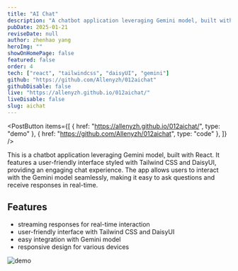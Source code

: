 ```yaml
---
title: "AI Chat"
description: "A chatbot application leveraging Gemini model, built with React."
pubDate: 2025-01-21
reviseDate: null
author: zhenhao yang
heroImg: ""
showOnHomePage: false
featured: false
order: 4
tech: ["react", "tailwindcss", "daisyUI", "gemini"]
github: "https://github.com/Allenyzh/012aichat"
githubDisable: false
live: "https://allenyzh.github.io/012aichat/"
liveDisable: false
slug: aichat
---
```



<PostButton
  items={[
    { href: "https://allenyzh.github.io/012aichat/", type: "demo" },
    { href: "https://github.com/Allenyzh/012aichat", type: "code" },
  ]}
/>

This is a chatbot application leveraging Gemini model, built with React. It features a user-friendly interface styled with Tailwind CSS and DaisyUI, providing an engaging chat experience. The app allows users to interact with the Gemini model seamlessly, making it easy to ask questions and receive responses in real-time.

## Features

- streaming responses for real-time interaction
- user-friendly interface with Tailwind CSS and DaisyUI
- easy integration with Gemini model
- responsive design for various devices

![demo](./SCR-20251004-rcoa.png)
